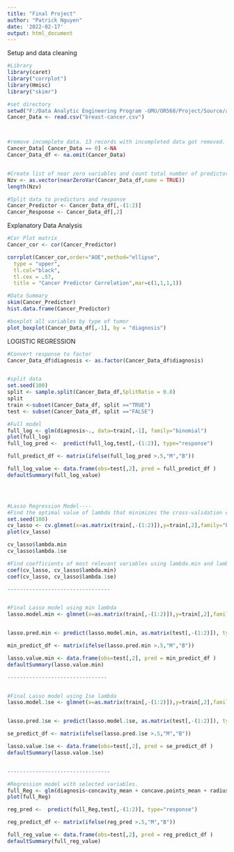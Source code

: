 ---
title: "Final Project"
author: "Patrick Nguyen"
date: '2022-02-17'
output: html_document
---

Setup and data cleaning
```{r setup}
#Library
library(caret)
library("corrplot")
library(Hmisc)
library("skimr")

#set directory
setwd("F:/Data Analytic Engineering Program -GMU/OR568/Project/Source/archive")
Cancer_Data <- read.csv("breast-cancer.csv")



#remove incomplete data. 13 records with incompleted data got removed.
Cancer_Data[ Cancer_Data == 0] <-NA
Cancer_Data_df <- na.omit(Cancer_Data)


#Create list of near zero variables and count total number of predictors.
Nzv <- as.vector(nearZeroVar(Cancer_Data_df,name = TRUE))
length(Nzv)

#Split data to predictors and response
Cancer_Predictor <- Cancer_Data_df[,-(1:2)]
Cancer_Response <- Cancer_Data_df[,2]

```
Explanatory Data Analysis
```{r}
#Cor Plot matrix
Cancer_cor <- cor(Cancer_Predictor)

corrplot(Cancer_cor,order="AOE",method="ellipse",
  type = "upper",
  tl.col="black",
  tl.cex = .57,
  title = "Cancer Predictor Correlation",mar=c(1,1,1,1))

#Data Summary
skim(Cancer_Predictor)
hist.data.frame(Cancer_Predictor)

#boxplot all variables by type of tumor
plot_boxplot(Cancer_Data_df[,-1], by = "diagnosis")
```





LOGISTIC REGRESSION
```{r}
#Convert response to factor
Cancer_Data_df$diagnosis <- as.factor(Cancer_Data_df$diagnosis)


#split data
set.seed(100)
split <- sample.split(Cancer_Data_df,SplitRatio = 0.8)
split
train <-subset(Cancer_Data_df, split =="TRUE")
test <- subset(Cancer_Data_df, split =="FALSE")

#Full model
full_log <- glm(diagnosis~., data=train[,-1], family="binomial")
plot(full_log)
full_log_pred <-  predict(full_log,test[,-(1:2)], type="response")

full_predict_df <- matrix(ifelse(full_log_pred >.5,"M","B"))

full_log_value <- data.frame(obs=test[,2], pred = full_predict_df )
defaultSummary(full_log_value)




#Lasso Regression Model----
#Find the optimal value of lambda that minimizes the cross-validation error
set.seed(100)
cv_lasso <- cv.glmnet(x=as.matrix(train[,-(1:2)]),y=train[,2],family="binomial",alpha=1,type.measure="mse")
plot(cv_lasso)

cv_lasso$lambda.min
cv_lasso$lambda.1se

#Find coefficients of most relevant variables using lambda.min and lambda.1se.
coef(cv_lasso, cv_lasso$lambda.min)
coef(cv_lasso, cv_lasso$lambda.1se)

---------------------------------


#Final Lasso model using min lambda
lasso.model.min <- glmnet(x=as.matrix(train[,-(1:2)]),y=train[,2],family="binomial",alpha=1, lambda = cv_lasso$lambda.min)


lasso.pred.min <- predict(lasso.model.min, as.matrix(test[,-(1:2)]), type="response")

min_predict_df <- matrix(ifelse(lasso.pred.min >.5,"M","B"))

lasso.value.min <- data.frame(obs=test[,2], pred = min_predict_df )
defaultSummary(lasso.value.min)

--------------------------------


#Final Lasso model using 1se lambda
lasso.model.1se <- glmnet(x=as.matrix(train[,-(1:2)]),y=train[,2],family="binomial",alpha=1, lambda = cv_lasso$lambda.1se)


lasso.pred.1se <- predict(lasso.model.1se, as.matrix(test[,-(1:2)]), type="response")

se_predict_df <- matrix(ifelse(lasso.pred.1se >.5,"M","B"))

lasso.value.1se <- data.frame(obs=test[,2], pred = se_predict_df )
defaultSummary(lasso.value.1se)


---------------------------------

#Regression model with selected variables. 
full_Reg <- glm(diagnosis~concavity_mean + concave.points_mean + radius_se + fractal_dimension_se + radius_worst + texture_worst + perimeter_worst + smoothness_worst + concave.points_worst +symmetry_worst, data=train[,-1], family="binomial")
plot(full_Reg)

reg_pred <-  predict(full_Reg,test[,-(1:2)], type="response")

reg_predict_df <- matrix(ifelse(reg_pred >.5,"M","B"))

full_reg_value <- data.frame(obs=test[,2], pred = reg_predict_df )
defaultSummary(full_reg_value)

```
